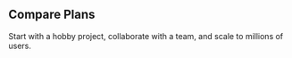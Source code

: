<h2 className="text-neutral-200 text-3xl my-6 sm:my-0" id="compare-plans">
Compare Plans
</h2>
<p className="text-neutral-400 mt-4 mb-4 lg:mb-16 text-lg">
Start with a hobby project, collaborate with a team, and scale to millions of users.
</p>